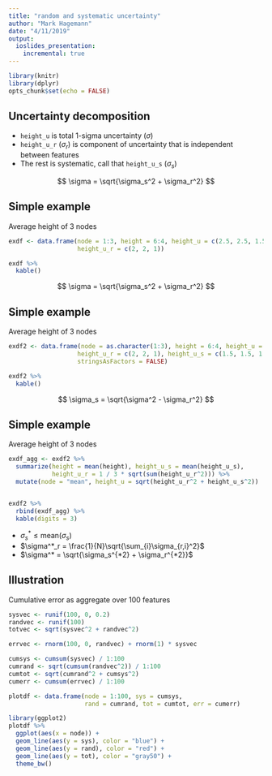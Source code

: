 ```yaml
---
title: "random and systematic uncertainty"
author: "Mark Hagemann"
date: "4/11/2019"
output: 
  ioslides_presentation:
    incremental: true
---
```


```r
library(knitr)
library(dplyr)
opts_chunk$set(echo = FALSE)
```

## Uncertainty decomposition


- `height_u` is total 1-sigma uncertainty ($\sigma$)
- `height_u_r` ($\sigma_r$) is component of uncertainty that is independent between features
- The rest is systematic, call that `height_u_s` ($\sigma_s$)

$$
\sigma = \sqrt{\sigma_s^2 + \sigma_r^2}
$$


## Simple example

Average height of 3 nodes

```r
exdf <- data.frame(node = 1:3, height = 6:4, height_u = c(2.5, 2.5, 1.5),
                   height_u_r = c(2, 2, 1))

exdf %>% 
  kable()
```

$$
\sigma = \sqrt{\sigma_s^2 + \sigma_r^2}
$$


## Simple example

Average height of 3 nodes

```r
exdf2 <- data.frame(node = as.character(1:3), height = 6:4, height_u = c(2.5, 2.5, 1.5),
                   height_u_r = c(2, 2, 1), height_u_s = c(1.5, 1.5, 1.118), 
                   stringsAsFactors = FALSE)

exdf2 %>% 
  kable()
```

$$
\sigma_s = \sqrt{\sigma^2 - \sigma_r^2}
$$



## Simple example

Average height of 3 nodes

```r
exdf_agg <- exdf2 %>% 
  summarize(height = mean(height), height_u_s = mean(height_u_s),
            height_u_r = 1 / 3 * sqrt(sum(height_u_r^2))) %>% 
  mutate(node = "mean", height_u = sqrt(height_u_r^2 + height_u_s^2))


exdf2 %>% 
  rbind(exdf_agg) %>% 
  kable(digits = 3)
```

- $\sigma^*_s \le \text{mean}(\sigma_{s})$
- $\sigma^*_r = \frac{1}{N}\sqrt{\sum_{i}\sigma_{r,i}^2}$
- $\sigma^* = \sqrt{\sigma_s^{*2} + \sigma_r^{*2}}$

## Illustration

Cumulative error as aggregate over 100 features

```r
sysvec <- runif(100, 0, 0.2)
randvec <- runif(100)
totvec <- sqrt(sysvec^2 + randvec^2)

errvec <- rnorm(100, 0, randvec) + rnorm(1) * sysvec

cumsys <- cumsum(sysvec) / 1:100
cumrand <- sqrt(cumsum(randvec^2)) / 1:100
cumtot <- sqrt(cumrand^2 + cumsys^2)
cumerr <- cumsum(errvec) / 1:100

plotdf <- data.frame(node = 1:100, sys = cumsys, 
                     rand = cumrand, tot = cumtot, err = cumerr)

library(ggplot2)
plotdf %>% 
  ggplot(aes(x = node)) + 
  geom_line(aes(y = sys), color = "blue") + 
  geom_line(aes(y = rand), color = "red") + 
  geom_line(aes(y = tot), color = "gray50") +
  theme_bw()


```

